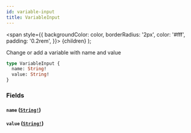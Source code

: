 ```yaml
---
id: variable-input
title: VariableInput
---
```


<span
style={{
      backgroundColor: color,
      borderRadius: '2px',
      color: '#fff',
      padding: '0.2rem',
    }}>
{children}
</span>
);

Change or add a variable with name and value

```graphql
type VariableInput {
  name: String!
  value: String!
}
```

### Fields

#### `name` ([`String!`](/docs/apis-clients/tasklist-api/scalars/string))

#### `value` ([`String!`](/docs/apis-clients/tasklist-api/scalars/string))
